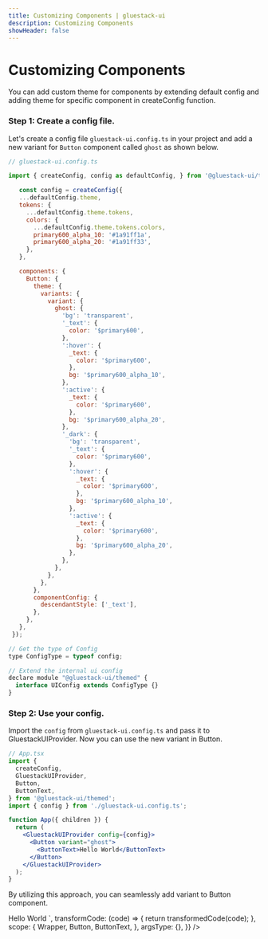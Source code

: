 ```yaml
---
title: Customizing Components | gluestack-ui
description: Customizing Components
showHeader: false
---
```




<Meta title="Theme/Customizing Components" />

# Customizing Components

You can add custom theme for components by extending default config and adding theme for specific component in createConfig function.

### Step 1: Create a config file.

Let's create a config file `gluestack-ui.config.ts` in your project and add a new variant for `Button` component called `ghost` as shown below.

```js
// gluestack-ui.config.ts

import { createConfig, config as defaultConfig, } from '@gluestack-ui/themed';

   const config = createConfig({
   ...defaultConfig.theme,
   tokens: {
     ...defaultConfig.theme.tokens,
     colors: {
       ...defaultConfig.theme.tokens.colors,
       primary600_alpha_10: '#1a91ff1a',
       primary600_alpha_20: '#1a91ff33',
     },
   },

   components: {
     Button: {
       theme: {
         variants: {
           variant: {
             ghost: {
               'bg': 'transparent',
               '_text': {
                 color: '$primary600',
               },
               ':hover': {
                 _text: {
                   color: '$primary600',
                 },
                 bg: '$primary600_alpha_10',
               },
               ':active': {
                 _text: {
                   color: '$primary600',
                 },
                 bg: '$primary600_alpha_20',
               },
               '_dark': {
                 'bg': 'transparent',
                 '_text': {
                   color: '$primary600',
                 },
                 ':hover': {
                   _text: {
                     color: '$primary600',
                   },
                   bg: '$primary600_alpha_10',
                 },
                 ':active': {
                   _text: {
                     color: '$primary600',
                   },
                   bg: '$primary600_alpha_20',
                 },
               },
             },
           },
         },
       },
       componentConfig: {
         descendantStyle: ['_text'],
       },
     },
   },
 });

// Get the type of Config
type ConfigType = typeof config;

// Extend the internal ui config
declare module "@gluestack-ui/themed" {
  interface UIConfig extends ConfigType {}
}
```

### Step 2: Use your config.

Import the `config` from `gluestack-ui.config.ts` and pass it to GluestackUIProvider. Now you can use the new variant in Button.

```jsx
// App.tsx
import {
  createConfig,
  GluestackUIProvider,
  Button,
  ButtonText,
} from '@gluestack-ui/themed';
import { config } from './gluestack-ui.config.ts';

function App({ children }) {
  return (
    <GluestackUIProvider config={config}>
      <Button variant="ghost">
        <ButtonText>Hello World</ButtonText>
      </Button>
    </GluestackUIProvider>
  );
}
```

By utilizing this approach, you can seamlessly add variant to Button component.

<AppProvider>
  <CodePreview
    showComponentRenderer={true}
    showArgsController={false}
    metaData={{
      code: `
<Button variant="ghost">
    <ButtonText>Hello World</ButtonText>
</Button>
`,
      transformCode: (code) => {
        return transformedCode(code);
      },
      scope: {
        Wrapper,
        Button,
        ButtonText,
      },
      argsType: {},
    }}
  />
</AppProvider>
